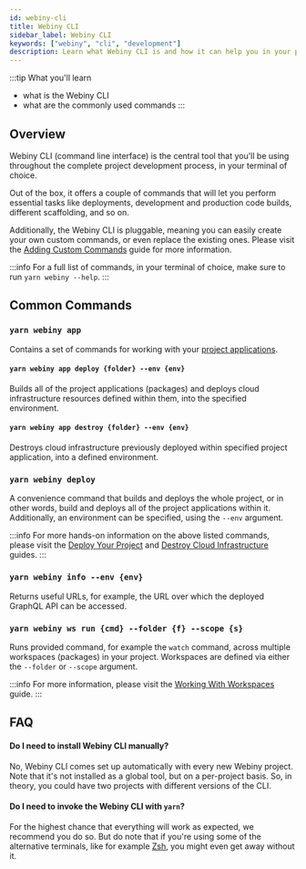 ```yaml
---
id: webiny-cli
title: Webiny CLI
sidebar_label: Webiny CLI
keywords: ["webiny", "cli", "development"]
description: Learn what Webiny CLI is and how it can help you in your project development.
---
```



:::tip What you'll learn
- what is the Webiny CLI
- what are the commonly used commands
:::

## Overview

Webiny CLI (command line interface) is the central tool that you'll be using throughout the complete project development process, in your terminal of choice.

Out of the box, it offers a couple of commands that will let you perform essential tasks like deployments, development and production code builds, different scaffolding, and so on.

Additionally, the Webiny CLI is pluggable, meaning you can easily create your own custom commands, or even replace the existing ones. Please visit the [Adding Custom Commands](/docs/how-to-guides/webiny-cli/adding-custom-commands) guide for more information.

:::info
For a full list of commands, in your terminal of choice, make sure to run `yarn webiny --help`.
:::

## Common Commands

### `yarn webiny app`

Contains a set of commands for working with your [project applications](/docs/key-topics/project-applications).

#### `yarn webiny app deploy {folder} --env {env}`

Builds all of the project applications (packages) and deploys cloud infrastructure resources defined within them, into the specified environment.

#### `yarn webiny app destroy {folder} --env {env}`

Destroys cloud infrastructure previously deployed within specified project application, into a defined environment.

### `yarn webiny deploy`

A convenience command that builds and deploys the whole project, or in other words, build and deploys all of the project applications within it. Additionally, an environment can be specified, using the `--env` argument.

:::info
For more hands-on information on the above listed commands, please visit the [Deploy Your Project](/docs/key-topics/project-applications) and [Destroy Cloud Infrastructure](/docs/how-to-guides/deployment/destroy-cloud-infrastructure) guides.
:::

### `yarn webiny info --env {env}`

Returns useful URLs, for example, the URL over which the deployed GraphQL API can be accessed.

### `yarn webiny ws run {cmd} --folder {f} --scope {s}`

Runs provided command, for example the `watch` command, across multiple workspaces (packages) in your project. Workspaces are defined via either the `--folder` or `--scope` argument.

:::info
For more information, please visit the [Working With Workspaces](/docs/how-to-guides/webiny-cli/working-with-workspaces) guide.
:::

## FAQ

#### Do I need to install Webiny CLI manually?

No, Webiny CLI comes set up automatically with every new Webiny project. Note that it's not installed as a global tool, but on a per-project basis. So, in theory, you could have two projects with different versions of the CLI.

#### Do I need to invoke the Webiny CLI with `yarn`?

For the highest chance that everything will work as expected, we recommend you do so. But do note that if you're using some of the alternative terminals, like for example [Zsh](https://ohmyz.sh/), you might even get away without it.
